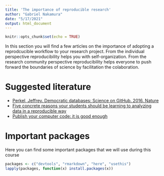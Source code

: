 ```yaml
---
title: 'The importance of reproducible research'
author: "Gabriel Nakamura"
date: "5/17/2021"
output: html_document
---
```


```r
knitr::opts_chunk$set(echo = TRUE)
```

In this section you will find a few articles on the importance of adopting a reprodcucible workflow to your research project. From the individual perspective reproducibility helps you with self-organization. From the research community perspective reproducibility helps everyone to push forward the boundaries of science by facilitation the colaboration.

# Suggested literature

- [Perkel, Jeffrey. Democratic databases: Science on GitHub. 2016. Nature](https://www.nature.com/news/democratic-databases-science-on-github-1.20719)
- [Five concrete reasons your students should be learning to analyzing data in a reproducible way](https://chance.amstat.org/2014/09/reproducible-paradigm/)
- [Publish your computer code: it is good enough](https://www.nature.com/news/2010/101013/pdf/467753a.pdf)

# Important packages

Here you can find some important packages that we will use during this course

```r
packages <- c("devtools", "rmarkdown", "here", "usethis")
lapply(packages, function(x) install.packages(x))

```
